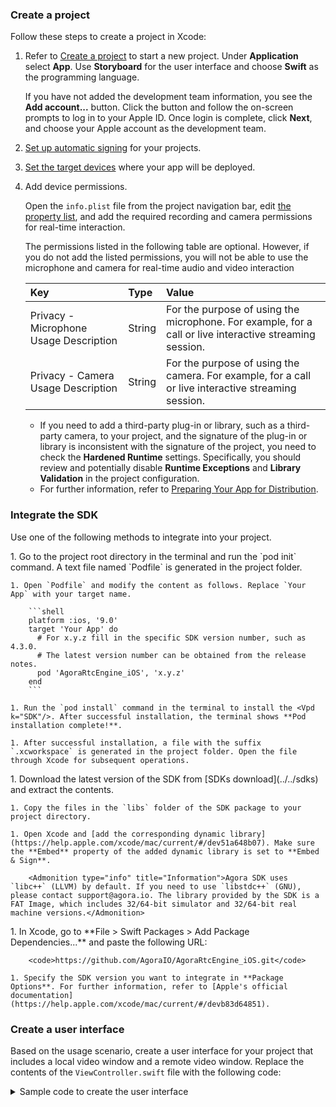 <PlatformWrapper platform = "ios">


### Create a project

Follow these steps to create a project in Xcode:

1. Refer to [Create a project](https://help.apple.com/xcode/mac/current/#/dev07db0e578) to start a new project. Under **Application** select **App**. Use **Storyboard** for the user interface and choose **Swift** as the programming language.

    <Admonition type="info" title="Information">If you have not added the development team information, you see the **Add account...** button.  Click the button and follow the on-screen prompts to log in to your Apple ID. Once login is complete, click **Next**, and choose your Apple account as the development team.</Admonition>

1. [Set up automatic signing](https://help.apple.com/xcode/mac/current/#/dev23aab79b4) for your projects.

1. [Set the target devices](https://help.apple.com/xcode/mac/current/#/deve69552ee5) where your app will be deployed.

1. Add device permissions.

    Open the `info.plist` file from the project navigation bar, edit [the property list](https://help.apple.com/xcode/mac/current/#/dev3f399a2a6), and add the required recording and camera permissions for real-time interaction.

    <Admonition type="info" title="Information">The permissions listed in the following table are optional. However, if you do not add the listed permissions, you will not be able to use the microphone and camera for real-time audio and video interaction</Admonition>

    | Key | Type | Value |
    |:----|:-----|:------|
    | Privacy - Microphone Usage Description | String | For the purpose of using the microphone. For example, for a call or live interactive streaming session. |
    | Privacy - Camera Usage Description | String | For the purpose of using the camera. For example, for a call or live interactive streaming session. |

    <Admonition type="info" title="Information"><ul><li>If you need to add a third-party plug-in or library, such as a third-party camera, to your project, and the signature of the plug-in or library is inconsistent with the signature of the project, you need to check the **Hardened Runtime** settings. Specifically, you should review and potentially disable **Runtime Exceptions** and **Library Validation** in the project configuration.</li><li>For further information, refer to [Preparing Your App for Distribution](https://developer.apple.com/documentation/xcode/preparing_your_app_for_distribution).</li></ul></Admonition>


### Integrate the SDK

Use one of the following methods to integrate <Vpd k="SDK" /> into your project.

<Tabs>
  <TabItem value="tab1" label="CocoaPods" default>
    1. Go to the project root directory in the terminal and run the `pod init` command. A text file named `Podfile` is generated in the project folder.

    1. Open `Podfile` and modify the content as follows. Replace `Your App` with your target name.

        ```shell
        platform :ios, '9.0'
        target 'Your App' do
          # For x.y.z fill in the specific SDK version number, such as 4.3.0.
          # The latest version number can be obtained from the release notes.
          pod 'AgoraRtcEngine_iOS', 'x.y.z'
        end
        ```
    
    1. Run the `pod install` command in the terminal to install the <Vpd k="SDK"/>. After successful installation, the terminal shows **Pod installation complete!**.

    1. After successful installation, a file with the suffix `.xcworkspace` is generated in the project folder. Open the file through Xcode for subsequent operations.
    
  </TabItem>
  <TabItem value="tab2" label="Manual integration">
    1. Download the latest version of the SDK from [SDKs download](../../sdks) and extract the contents.

    1. Copy the files in the `libs` folder of the SDK package to your project directory.

    1. Open Xcode and [add the corresponding dynamic library](https://help.apple.com/xcode/mac/current/#/dev51a648b07). Make sure the **Embed** property of the added dynamic library is set to **Embed & Sign**.

        <Admonition type="info" title="Information">Agora SDK uses `libc++` (LLVM) by default. If you need to use `libstdc++` (GNU), please contact support@agora.io. The library provided by the SDK is a FAT Image, which includes 32/64-bit simulator and 32/64-bit real machine versions.</Admonition>

  </TabItem>
  <TabItem value="tab3" label="Swift Package Manager">    
    1. In Xcode, go to **File > Swift Packages > Add Package Dependencies...** and paste the following URL:

        <code>https://github.com/AgoraIO/AgoraRtcEngine_iOS.git</code>

    1. Specify the SDK version you want to integrate in **Package Options**. For further information, refer to [Apple's official documentation](https://help.apple.com/xcode/mac/current/#/devb83d64851).

  </TabItem>
</Tabs>

### Create a user interface

Based on the usage scenario, create a user interface for your project that includes a local video window and a remote video window. Replace the contents of the `ViewController.swift` file with the following code:

<details>
<summary>Sample code to create the user interface</summary>

```swift
import UIKit
import AgoraRtcKit

class ViewController: UIViewController{
    // Define a localView variable
    var localView: UIView!
    // Define a remoteView variable
    var remoteView: UIView!
    // Define agoraKit
    var agoraKit: AgoraRtcEngineKit!

    //Set the video window layout
    override func viewDidLayoutSubviews(){
        super.viewDidLayoutSubviews()
        remoteView.frame = self.view.bounds
        localView.frame = CGRect(x: self.view.bounds.width - 135, y: 30, width: 135, height: 240)
    }

    func initView(){
        // Initialize the remote video window
        remoteView = UIView()
        self.view.addSubview(remoteView)
        // Initialize the local video window
        localView = UIView()
        self.view.addSubview(localView)
    }
}
```

</details>

</PlatformWrapper>